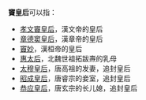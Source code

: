 '''竇皇后'''可以指：
*[[孝文竇皇后|孝文竇皇后]]，漢文帝的皇后
*[[章德窦皇后|章德窦皇后]]，漢章帝的皇后
*[[竇妙|竇妙]]，漢桓帝的皇后
*[[惠太后|惠太后]]，北魏世祖拓跋燾的乳母
*[[太穆皇后|太穆皇后]]，唐高祖的发妻，追封皇后
*[[昭成皇后|昭成皇后]]，唐睿宗的妾室，追封皇后
*[[恭应皇后|恭应皇后]]，唐玄宗的长儿媳，追封皇后

{{disambig|D|Cat=三字封號消歧義}}
